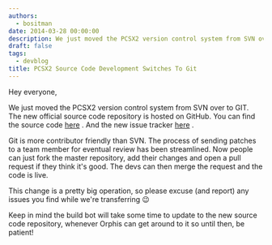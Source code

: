 ```yaml
---
authors:
  - bositman
date: 2014-03-28 00:00:00
description: We just moved the PCSX2 version control system from SVN over to GIT
draft: false
tags:
  - devblog
title: PCSX2 Source Code Development Switches To Git
---
```


Hey everyone,

We just moved the PCSX2 version control system from SVN over to GIT.
The new official source code repository is hosted on GitHub.
You can find the source code [here](https://github.com/PCSX2/pcsx2) .
And the new issue tracker [here](https://github.com/PCSX2/pcsx2/issues)
.

<!-- truncate -->

Git is more contributor friendly than SVN. The process of sending
patches to a team member for eventual review has been streamlined.
Now people can just fork the master repository, add their changes and
open a pull request if they think it's good. The devs can then merge
the request and the code is live.

This change is a pretty big operation, so please excuse (and report) any
issues you find while we're transferring
😉

Keep in mind the build bot will take some time to update to the new
source code repository, whenever Orphis can get around to it so until
then, be patient!
